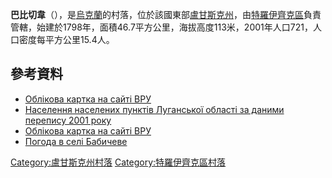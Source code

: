 {{coord|49|56|58|N|38|13|12|E|scale:100000|display=title}}

'''巴比切韋'''（{{lang-uk|Бабичеве}}），是[[烏克蘭|烏克蘭]]的村落，位於該國東部[[盧甘斯克州|盧甘斯克州]]，由[[特羅伊齊克區|特羅伊齊克區]]負責管轄，始建於1798年，面積46.7平方公里，海拔高度113米，2001年人口721，人口密度每平方公里15.4人。

==參考資料==
*[http://w1.c1.rada.gov.ua/pls/z7503/A005?rdat1=09.10.2013&rf7571=18839 Облікова картка на сайті ВРУ] {{Wayback|url=http://w1.c1.rada.gov.ua/pls/z7503/A005?rdat1=09.10.2013&rf7571=18839 |date=20180811134429 }}
*[https://web.archive.org/web/20160305193909/http://pop-stat.mashke.org/ukraine-census-2001/luhanska.htm Населення населених пунктів Луганської області за даними перепису 2001 року]
* [http://w1.c1.rada.gov.ua/pls/z7503/A005?rdat1=09.10.2013&rf7571=18839 Облікова картка на сайті ВРУ] {{Wayback|url=http://w1.c1.rada.gov.ua/pls/z7503/A005?rdat1=09.10.2013&rf7571=18839 |date=20180811134429 }}
* [http://weather.in.ua/ua/lyganskaja/445 Погода в селі Бабичеве] {{Wayback|url=http://weather.in.ua/ua/lyganskaja/445 |date=20160305204116 }}

{{DEFAULTSORT:Бабичеве}}
[[Category:盧甘斯克州村落|Category:盧甘斯克州村落]]
[[Category:特羅伊齊克區村落|Category:特羅伊齊克區村落]]


{{Luhansk-geo-stub}}